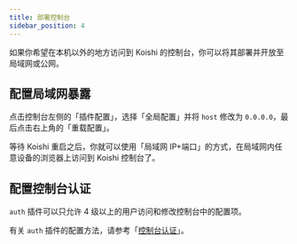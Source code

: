 ```yaml
---
title: 部署控制台
sidebar_position: 4
---
```



<RecipePre />

如果你希望在本机以外的地方访问到 Koishi 的控制台，你可以将其部署并开放至局域网或公网。

## 配置局域网暴露

点击控制台左侧的「插件配置」，选择「全局配置」并将 `host` 修改为 `0.0.0.0`，最后点击右上角的「重载配置」。

等待 Koishi 重启之后，你就可以使用「局域网 IP+端口」的方式，在局域网内任意设备的浏览器上访问到 Koishi 控制台了。

## 配置控制台认证

`auth` 插件可以只允许 4 级以上的用户访问和修改控制台中的配置项。

有关 `auth` 插件的配置方法，请参考「[控制台认证](/recipes/9)」。
